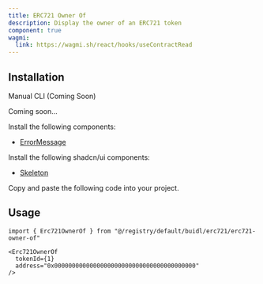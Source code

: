 ```yaml
---
title: ERC721 Owner Of
description: Display the owner of an ERC721 token
component: true
wagmi:
  link: https://wagmi.sh/react/hooks/useContractRead
---
```


<ComponentPreview
  name="erc721-owner-of-demo"
  className="[&_.preview>[data-orientation=vertical]]:sm:max-w-[70%]"
/>

## Installation

<Tabs defaultValue="manual">

<TabsList>
  <TabsTrigger value="manual">Manual</TabsTrigger>
  <TabsTrigger disabled={true} value="cli">
    CLI (Coming Soon)
  </TabsTrigger>
</TabsList>

<TabsContent value="cli">

<Steps>

<Step>Coming soon...</Step>

</Steps>

</TabsContent>

<TabsContent value="manual">

<Steps>

<Step>Install the following components:</Step>

- [ErrorMessage](/docs/components/error-message)

<Step>Install the following shadcn/ui components:</Step>

- [Skeleton](https://ui.shadcn.com/docs/components/skeleton)

<Step>Copy and paste the following code into your project.</Step>

<ComponentSource name="erc721-owner-of" />

</Steps>

</TabsContent>

</Tabs>

## Usage

```tsx
import { Erc721OwnerOf } from "@/registry/default/buidl/erc721/erc721-owner-of"
```

```tsx
<Erc721OwnerOf
  tokenId={1}
  address="0x0000000000000000000000000000000000000000"
/>
```
